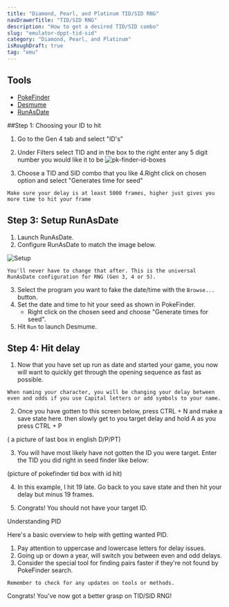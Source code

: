 ```yaml
---
title: "Diamond, Pearl, and Platinum TID/SID RNG"
navDrawerTitle: "TID/SID RNG"
description: "How to get a desired TID/SID combo"
slug: "emulator-dppt-tid-sid"
category: "Diamond, Pearl, and Platinum"
isRoughDraft: true
tag: "emu"
---
```


## Tools

- [PokeFinder](https://github.com/Admiral-Fish/PokeFinder/releases)
- [Desmume](/desmume-setup)
- [RunAsDate](https://www.nirsoft.net/utils/run_as_date.html)

##Step 1: Choosing your ID to hit

1. Go to the Gen 4 tab and select "ID's"
2. Under Filters select TID and in the box to the right enter any 5 digit number you would like it to be
   ![pk-finder-id-boxes](/images/Diamond-Pearl-Platinum/PokeFinder/pkfinder-ID-search.png)

3. Choose a TID and SID combo that you like
4.Right click on chosen option and select "Generates time for seed"

```
Make sure your delay is at least 5000 frames, higher just gives you more time to hit your frame
```

## Step 3: Setup RunAsDate

1. Launch RunAsDate.
2. Configure RunAsDate to match the image below.

![Setup](/images/Diamond-Pearl-Platinum/Initial-Seed/Setup.png)

```
You'll never have to change that after. This is the universal RunAsDate configuration for RNG (Gen 3, 4 or 5).
```

3. Select the program you want to fake the date/time with the `Browse...` button.
4. Set the date and time to hit your seed as shown in PokeFinder.
   - Right click on the chosen seed and choose "Generate times for seed".
5. Hit `Run` to launch Desmume.

## Step 4: Hit delay

1. Now that you have set up run as date and started your game, you now will want to quickly get through the opening sequence as fast as possible.
```
When naming your character, you will be changing your delay between even and odds if you use Capital letters or add symbols to your name.
```
2. Once you have gotten to this screen below, press CTRL + N and make a save state here. then slowly get to you target delay and hold A as you press CTRL + P

( a picture of last box in english D/P/PT)

3. You will have most likely have not gotten the ID you were target. Enter the TID you did right in seed finder like below:

(picture of pokefinder tid box with id hit)

4. In this example, I hit 19 late. Go back to you save state and then hit your delay but minus 19 frames.

5. Congrats! You should not have your target ID.

Understanding PID

Here's a basic overview to help with getting wanted PID.

1. Pay attention to uppercase and lowercase letters for delay issues.
2. Going up or down a year, will switch you between even and odd delays.
2. Consider the special tool for finding pairs faster if they're not found by PokeFinder search.

```
Remember to check for any updates on tools or methods.
```

Congrats! You've now got a better grasp on TID/SID RNG!

